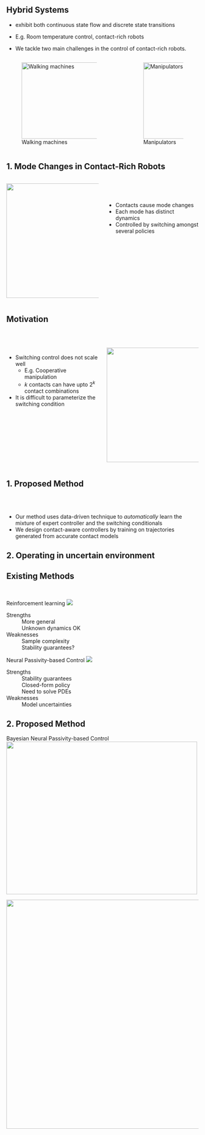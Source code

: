 
<!-- ###################################################################### -->


## Hybrid Systems

:::{.fragment .fade-in fragment-index=0}
* exhibit both continuous state flow and discrete state transitions
:::
:::{.fragment .fade-in fragment-index=1}
* E.g. Room temperature control, contact-rich robots
:::
:::{.fragment .fade-in fragment-index=3}
* We tackle two main challenges in the control of contact-rich robots.
:::
:::{.fragment .fade-in fragment-index=2}
:::: {.columns}
:::{.column  width="60%"}
![Walking machines](contents/assets/walking_model.png){fig-align="center" width="400" height="200"}
:::
:::{.column  width="0%"}
:::
:::{.column  width="40%"}
![Manipulators](contents/assets/manipulator.jpg){fig-align="center" width="200" height="200"}
:::
::::
:::


## 1. Mode Changes in Contact-Rich Robots 
<!-- ###################################################################### -->
:::: {.columns}
:::{.column  width="50%"}
![](contents/assets/walkingmodes.jpg){.absolute top=200 left=0 width="400" height="300"}
:::

:::{.column  width="50%"}

<br/>
<br/>

* Contacts cause mode changes
* Each mode has distinct dynamics
* Controlled by switching amongst several policies
:::
::::

## Motivation

<!-- ## {background-video="contents/assets/nhcm_total.mp4" background-video-muted="true"}
::: {.fragment .fade-in fragment-index=0}
<div class="semi-transparent-overlay"></div> -->
<!-- ::: -->

:::: {.columns}
:::{.column  width="50%"}

<br/>
<br/>

* Switching control does not scale well
    + E.g. Cooperative manipulation
    + $k$ contacts can have upto $2^k$ contact combinations
* It is difficult to parameterize the switching condition 
:::

:::{.column  width="50%"}
<br/>


![](contents/assets/nhcm.png){fig-align="right" width="400" height="300"}
:::
::::


## 1. Proposed Method
<br/>
<br/>

* Our method uses data-driven technique to *automatically* learn the mixture of expert controller and the switching conditionals
* We design contact-aware controllers by training on trajectories generated from accurate contact models

## 2. Operating in uncertain environment 


## Existing Methods {.smaller transition="fade"}

<br/>

:::: {.fragment .semi-fade-out fragment-index=1}
::: {layout="[100,-5,60]" layout-valign="center"}
Reinforcement learning
![](contents/assets/rl-outline.svg)

Strengths
: 
More general \
Unknown dynamics OK

Weaknesses
: 
Sample complexity \
Stability guarantees?
:::
::::

:::: {.fragment  fragment-index=1}
::: {layout="[100,-5,60]" layout-valign="center"}
Neural Passivity-based Control
![](contents/assets/pbc-ml-outline.svg)

Strengths
: 
Stability guarantees \
Closed-form policy \
Need to solve PDEs

Weaknesses
: 
Model uncertainties \

:::
::::

## 2. Proposed Method

:::: {.r-vstack}
:::{.fragment  fragment-index=0}
Bayesian Neural Passivity-based Control
![](contents/assets/pbc-ml-outline.svg){.absolute top=0 left=250 width="500" height="400"}
:::

::: {.fragment  fragment-index=1}
<!-- Bayesian Neural Passivity-based Control -->
![](contents/assets/regular-vs-bayesian.svg){.absolute top=200 left=150 width="700" height="600"}
:::
::::


